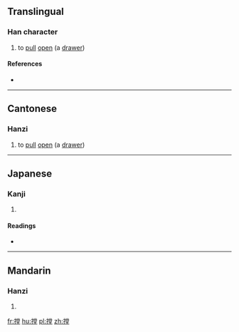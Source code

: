 ==Translingual==

===Han character===
{{Han char|rn=64|rad=手|as=11|sn=14|four=|canj=手火月土 (QFBG)|ids=⿰[[扌]][[堂]]}}

# {{context|Cantonese}} to [[pull]] [[open]] (a [[drawer]])

====References====
* {{Han ref|kx=0449.360|dkj=12586|dj=0800.200|hdz=31945.060|uh=645A|ud=25690}}

----

==Cantonese==

===Hanzi===
{{yue-hanzi|jyut=[[tong3]]|y=tong3}}

# to [[pull]] [[open]] (a [[drawer]])

----

==Japanese==

===Kanji===
{{ja-kanji|grade=|rs=手11}}

# {{defn|lang=ja|sort=手11}}

====Readings====
* {{ja-readings|on=[[とう]] (tō), [[どう]] (dō), [[ちょう]] (chō)|kun=[[とめる]] (tomeru)}}

----

==Mandarin==

===Hanzi===
{{cmn-hanzi|pin=[[chēng]] ([[cheng1]]), [[táng]] ([[tang2]])|wg=ch'eng<sup>1</sup>, t'ang<sup>2</sup>}}

# {{defn|lang=cmn|sort=手11}}

[[fr:摚]]
[[hu:摚]]
[[pl:摚]]
[[zh:摚]]
